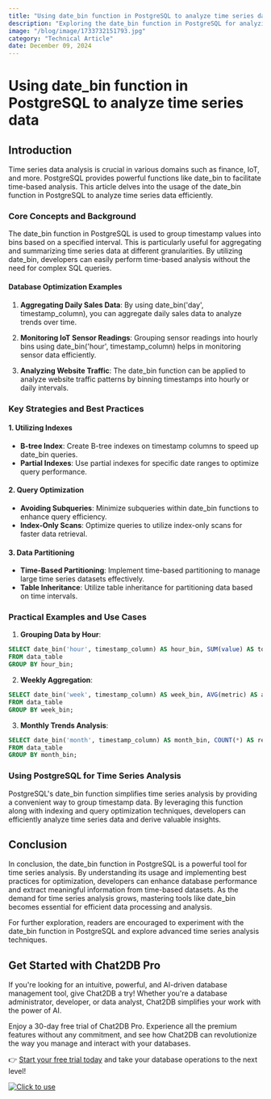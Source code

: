 ```yaml
---
title: "Using date_bin function in PostgreSQL to analyze time series data"
description: "Exploring the date_bin function in PostgreSQL for analyzing time series data and its impact on database performance."
image: "/blog/image/1733732151793.jpg"
category: "Technical Article"
date: December 09, 2024
---
```


# Using date_bin function in PostgreSQL to analyze time series data

## Introduction

Time series data analysis is crucial in various domains such as finance, IoT, and more. PostgreSQL provides powerful functions like date_bin to facilitate time-based analysis. This article delves into the usage of the date_bin function in PostgreSQL to analyze time series data efficiently.

### Core Concepts and Background

The date_bin function in PostgreSQL is used to group timestamp values into bins based on a specified interval. This is particularly useful for aggregating and summarizing time series data at different granularities. By utilizing date_bin, developers can easily perform time-based analysis without the need for complex SQL queries.

#### Database Optimization Examples

1. **Aggregating Daily Sales Data**: By using date_bin('day', timestamp_column), you can aggregate daily sales data to analyze trends over time.

2. **Monitoring IoT Sensor Readings**: Grouping sensor readings into hourly bins using date_bin('hour', timestamp_column) helps in monitoring sensor data efficiently.

3. **Analyzing Website Traffic**: The date_bin function can be applied to analyze website traffic patterns by binning timestamps into hourly or daily intervals.

### Key Strategies and Best Practices

#### 1. Utilizing Indexes

- **B-tree Index**: Create B-tree indexes on timestamp columns to speed up date_bin queries.
- **Partial Indexes**: Use partial indexes for specific date ranges to optimize query performance.

#### 2. Query Optimization

- **Avoiding Subqueries**: Minimize subqueries within date_bin functions to enhance query efficiency.
- **Index-Only Scans**: Optimize queries to utilize index-only scans for faster data retrieval.

#### 3. Data Partitioning

- **Time-Based Partitioning**: Implement time-based partitioning to manage large time series datasets effectively.
- **Table Inheritance**: Utilize table inheritance for partitioning data based on time intervals.

### Practical Examples and Use Cases

1. **Grouping Data by Hour**: 
```sql
SELECT date_bin('hour', timestamp_column) AS hour_bin, SUM(value) AS total_value
FROM data_table
GROUP BY hour_bin;
```

2. **Weekly Aggregation**: 
```sql
SELECT date_bin('week', timestamp_column) AS week_bin, AVG(metric) AS avg_metric
FROM data_table
GROUP BY week_bin;
```

3. **Monthly Trends Analysis**: 
```sql
SELECT date_bin('month', timestamp_column) AS month_bin, COUNT(*) AS records_count
FROM data_table
GROUP BY month_bin;
```

### Using PostgreSQL for Time Series Analysis

PostgreSQL's date_bin function simplifies time series analysis by providing a convenient way to group timestamp data. By leveraging this function along with indexing and query optimization techniques, developers can efficiently analyze time series data and derive valuable insights.

## Conclusion

In conclusion, the date_bin function in PostgreSQL is a powerful tool for time series analysis. By understanding its usage and implementing best practices for optimization, developers can enhance database performance and extract meaningful information from time-based datasets. As the demand for time series analysis grows, mastering tools like date_bin becomes essential for efficient data processing and analysis.

For further exploration, readers are encouraged to experiment with the date_bin function in PostgreSQL and explore advanced time series analysis techniques.

## Get Started with Chat2DB Pro

If you're looking for an intuitive, powerful, and AI-driven database management tool, give Chat2DB a try! Whether you're a database administrator, developer, or data analyst, Chat2DB simplifies your work with the power of AI.

Enjoy a 30-day free trial of Chat2DB Pro. Experience all the premium features without any commitment, and see how Chat2DB can revolutionize the way you manage and interact with your databases.

👉 [Start your free trial today](https://chat2db.ai/pricing) and take your database operations to the next level!


[![Click to use](/image/blog/bg/chat2db.jpg)](https://chat2db.ai/)
